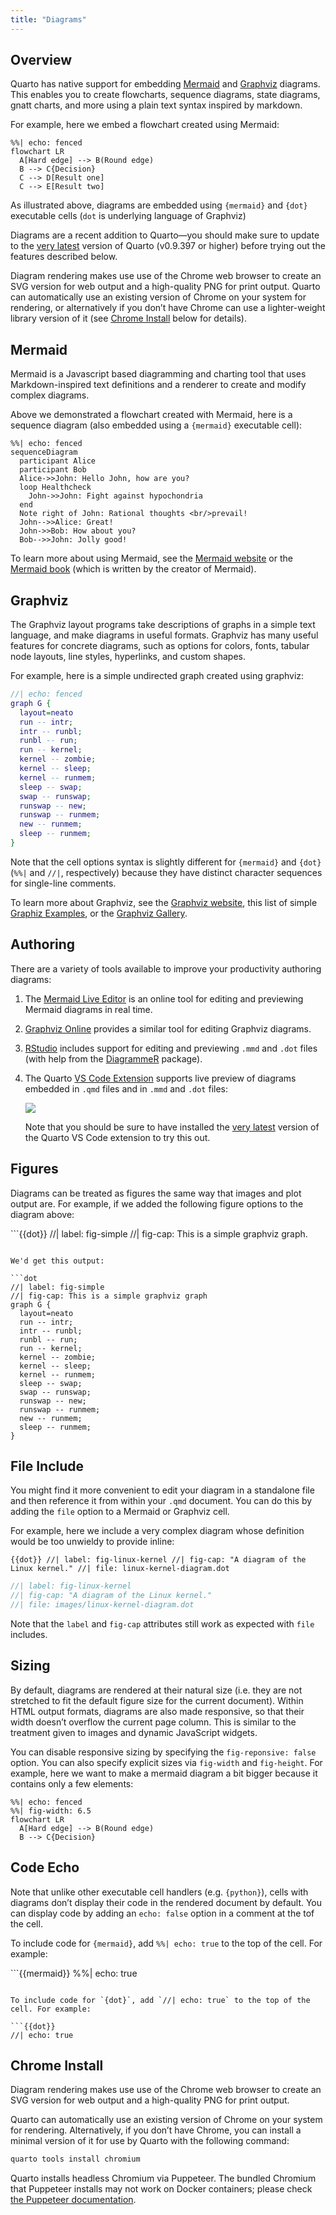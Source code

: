 ```yaml
---
title: "Diagrams"
---
```


## Overview

Quarto has native support for embedding [Mermaid](https://mermaid-js.github.io/mermaid/#/) and [Graphviz](https://graphviz.org/) diagrams. This enables you to create flowcharts, sequence diagrams, state diagrams, gnatt charts, and more using a plain text syntax inspired by markdown.

For example, here we embed a flowchart created using Mermaid:

```mermaid
%%| echo: fenced
flowchart LR
  A[Hard edge] --> B(Round edge)
  B --> C{Decision}
  C --> D[Result one]
  C --> E[Result two]
```

As illustrated above, diagrams are embedded using `{mermaid}` and `{dot}` executable cells (`dot` is underlying language of Graphviz)

Diagrams are a recent addition to Quarto---you should make sure to update to the [very latest](/docs/get-started/) version of Quarto (v0.9.397 or higher) before trying out the features described below.

::: {.callout-note}
Diagram rendering makes use use of the Chrome web browser to create an SVG version for web output and a high-quality PNG for print output. Quarto can automatically use an existing version of Chrome on your system for rendering, or alternatively if you don't have Chrome can use a lighter-weight library version of it (see [Chrome Install](#chrome-instal) below for details).
:::



## Mermaid

Mermaid is a Javascript based diagramming and charting tool that uses Markdown-inspired text definitions and a renderer to create and modify complex diagrams. 

Above we demonstrated a flowchart created with Mermaid, here is a sequence diagram (also embedded using a `{mermaid}` executable cell):

```mermaid
%%| echo: fenced
sequenceDiagram
  participant Alice
  participant Bob
  Alice->>John: Hello John, how are you?
  loop Healthcheck
    John->>John: Fight against hypochondria
  end
  Note right of John: Rational thoughts <br/>prevail!
  John-->>Alice: Great!
  John->>Bob: How about you?
  Bob-->>John: Jolly good!
```


To learn more about using Mermaid, see the [Mermaid website](https://mermaid-js.github.io/mermaid/) or the [Mermaid book](https://www.amazon.com/Official-Guide-Mermaid-js-beautiful-flowcharts-dp-1801078025/dp/1801078025) (which is written by the creator of Mermaid).

## Graphviz

The Graphviz layout programs take descriptions of graphs in a simple text language, and make diagrams in useful formats. Graphviz has many useful features for concrete diagrams, such as options for colors, fonts, tabular node layouts, line styles, hyperlinks, and custom shapes.

For example, here is a simple undirected graph created using graphviz:

```dot
//| echo: fenced
graph G {
  layout=neato
  run -- intr;
  intr -- runbl;
  runbl -- run;
  run -- kernel;
  kernel -- zombie;
  kernel -- sleep;
  kernel -- runmem;
  sleep -- swap;
  swap -- runswap;
  runswap -- new;
  runswap -- runmem;
  new -- runmem;
  sleep -- runmem;
}
```


Note that the cell options syntax is slightly different for `{mermaid}` and `{dot}` (`%%|` and `//|`, respectively) because they have distinct character sequences for single-line comments.

To learn more about Graphviz, see the [Graphviz website](https://graphviz.org/), this list of simple [Graphiz Examples](https://renenyffenegger.ch/notes/tools/Graphviz/examples/index), or the [Graphviz Gallery](https://graphviz.org/gallery/).


## Authoring

There are a variety of tools available to improve your productivity authoring diagrams:

1) The [Mermaid Live Editor](https://mermaid.live/) is an online tool for editing and previewing Mermaid diagrams in real time.

2) [Graphviz Online](https://dreampuf.github.io/GraphvizOnline/) provides a similar tool for editing Graphviz diagrams.

3) [RStudio](https://www.rstudio.com/products/rstudio/download/) includes support for editing and previewing `.mmd` and `.dot` files (with help from the [DiagrammeR](https://rich-iannone.github.io/DiagrammeR/) package).

4) The Quarto [VS Code Extension](https://marketplace.visualstudio.com/items?itemName=quarto.quarto) supports live preview of diagrams embedded in `.qmd` files and in `.mmd` and `.dot` files:

    ![](images/vscode-graphviz.gif){.border fig-alt="A Quarto document being edited in Visual Studio Code, with a live preview of the currenly edited diagram shown in a pane to the right"}

    Note that you should be sure to have installed the [very latest](https://marketplace.visualstudio.com/items?itemName=quarto.quarto) version of the Quarto VS Code extension to try this out.


## Figures

Diagrams can be treated as figures the same way that images and plot output are. For example, if we added the following figure options to the diagram above:

```{{dot}}
//| label: fig-simple
//| fig-cap: This is a simple graphviz graph.

```

We'd get this output:

```dot
//| label: fig-simple
//| fig-cap: This is a simple graphviz graph
graph G {
  layout=neato
  run -- intr;
  intr -- runbl;
  runbl -- run;
  run -- kernel;
  kernel -- zombie;
  kernel -- sleep;
  kernel -- runmem;
  sleep -- swap;
  swap -- runswap;
  runswap -- new;
  runswap -- runmem;
  new -- runmem;
  sleep -- runmem;
}
```

## File Include

You might find it more convenient to edit your diagram in a standalone file and then reference it from within your `.qmd` document. You can do this by adding the `file` option to a Mermaid or Graphviz cell.  

For example, here we include a very complex diagram whose definition would be too unwieldy to provide inline: 

```{{dot}}
//| label: fig-linux-kernel
//| fig-cap: "A diagram of the Linux kernel."
//| file: linux-kernel-diagram.dot
```

```dot
//| label: fig-linux-kernel
//| fig-cap: "A diagram of the Linux kernel."
//| file: images/linux-kernel-diagram.dot
```

Note that the `label` and `fig-cap` attributes still work as expected with `file` includes.

## Sizing

By default, diagrams are rendered at their natural size (i.e. they are not stretched to fit the default figure size for the current document). Within HTML output formats, diagrams are also made responsive, so that their width doesn't overflow the current page column. This is similar to the treatment given to images and dynamic JavaScript widgets.

You can disable responsive sizing by specifying the `fig-reponsive: false` option. You can also specify explicit sizes via `fig-width` and `fig-height`. For example, here we want to make a mermaid diagram a bit bigger because it contains only a few elements:

```mermaid
%%| echo: fenced
%%| fig-width: 6.5
flowchart LR
  A[Hard edge] --> B(Round edge)
  B --> C{Decision}
```



## Code Echo

Note that unlike other executable cell handlers (e.g. `{python}`), cells with diagrams don't display their code in the rendered document by default. You can display code by adding an `echo: false` option in a comment at the tof the cell.

To include code for `{mermaid}`, add `%%| echo: true` to the top of the cell. For example:

```{{mermaid}}
%%| echo: true

```

To include code for `{dot}`, add `//| echo: true` to the top of the cell. For example:

```{{dot}}
//| echo: true

```


## Chrome Install

Diagram rendering makes use use of the Chrome web browser to create an SVG version for web output and a high-quality PNG for print output. 

Quarto can automatically use an existing version of Chrome on your system for rendering. Alternatively, if you don't have Chrome, you can install a minimal version of it for use by Quarto with the following command:

```bash
quarto tools install chromium
```

::: {.callout-note}

Quarto installs headless Chromium via Puppeteer.
The bundled Chromium that Puppeteer installs may not work on Docker containers; please check [the Puppeteer documentation](https://github.com/puppeteer/puppeteer/blob/main/docs/troubleshooting.md#running-puppeteer-in-docker).

:::
